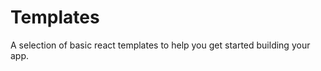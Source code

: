 
<Meta title="Templates/About" />

# Templates

A selection of basic react templates to help you get started building your app.

<Story name="Main">
  <Templates
      containers={[
        {
          id: "login",
          img: login,
          labels: { title: "Login", text: "A simple Login page." },
          sourceCodeUrl:
            "https://github.com/pentaho/hv-uikit-react/blob/master/packages/doc/templates/templates/login/Login.js",
          associatedStory: "login-page"
        },
        {
          id: "home",
          img: home,
          labels: { title: "Home", text: "A home example." },
          sourceCodeUrl:
            "https://github.com/pentaho/hv-uikit-react/tree/master/packages/doc/templates/templates/home",
          associatedStory: "home-page"
        },
        {
          id: "details",
          img: details,
          labels: { title: "Details", text: "A Details example." },
          sourceCodeUrl:
            "https://github.com/pentaho/hv-uikit-react/tree/master/packages/doc/templates/templates/home",
          associatedStory: "details-page"
        }
      ]}
    />
</Story>


